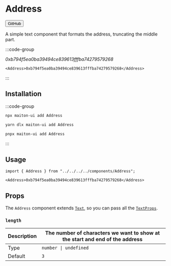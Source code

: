 
# Address

<Button href="https://github.com/builders-garden/maiton-ui/blob/main/components/Address.tsx">GitHub</Button>

A simple text component that formats the address, truncating the middle part.

:::code-group
 
<div data-title="Preview">
  <Address>0xb794f5ea0ba39494ce839613fffba74279579268</Address>
</div>
 
```tsx [Address.tsx]
<Address>0xb794f5ea0ba39494ce839613fffba74279579268</Address>
```
 
:::

## Installation
:::code-group

```bash [npm]
npx maiton-ui add Address
```

```bash [yarn]
yarn dlx maiton-ui add Address
```

```bash [pnpm]
pnpx maiton-ui add Address
```

:::

## Usage

```tsx
import { Address } from "../../../../components/Address";
```

```tsx
<Address>0xb794f5ea0ba39494ce839613fffba74279579268</Address>
```

## Props

The `Address` component extends [`Text`](/components/text), so you can pass all the [`TextProps`](/components/text#props).

### `length`

| Description | The number of characters we want to show at the start and end of the address |
| ----------- | ---------------------------------------------------------------------------- |
| Type        | `number \| undefined`                                                        |
| Default     | `3`                                                                          |
